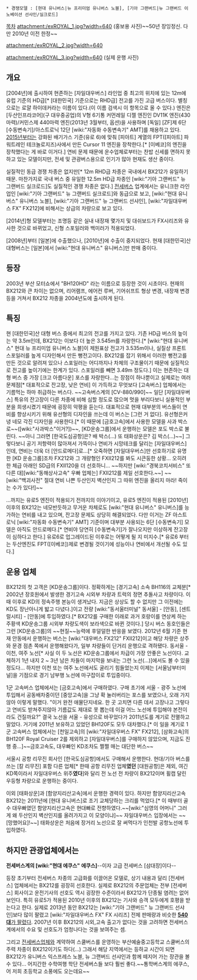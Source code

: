  * 경쟁모델 : [현대 유니버스|뉴 프리미엄 유니버스 노블], [기아 그랜버드|뉴 그랜버드 이노베이션 선샤인/실크로드]
[[목차]]
attachment:/exROYAL_1.jpg?width=640
(홍보용 사진)~~50년 장잉정신. 다만 2010년 이전 한정~~

attachment:/exROYAL_2.jpg?width=640

attachment:/exROYAL_3.jpg?width=640
(실제 운행 사진)
== 개요 ==
[2004년]에 출시하여 현존하는 [자일대우버스] 라인업 중 최고의 위치에 있는 12m에 유럽 기준의 HD급[* [대한민국] 기준으로는 RHD급] 전고를 가진 고급 버스이다. 별칭으로는 로얄 하이데커라는 이름이 있다.(이 이름 검색시 이 항목으로 올 수 있다.) 엔진은 [두산인프라코어](구 대우중공업)의 V형 6기통 커먼레일 디젤 엔진인 DV11K 엔진(430마력)/커민스제 440마력 엔진(2013년 3월부터, 옵션)을 사용하며 [독일] [ZF]제 6단 [수동변속기]/아스트로닉 12단 [wiki:"자동화 수동변속기" AMT]를 채용하고 있다. [[2015년]]부터는 강화된 배기가스 기준(유로 6)에 맞춰 [피아트] 계열의 FPT([피아트] 파워트레인 테크놀로지즈)사에서 만든 Cursor 11 엔진을 장착한다.[* [이베코]의 엔진을 장착했다는 게 바로 이거다.] 연비 문제 때문에 운수업체로부터는 찬밥 신세를 면하지 못하고 있는 모델이지만, 전세 및 관광버스용으로 인기가 많아 현재도 생산 중이다.

실질적인 동급 경쟁 차종은 없지만[* 12m RHD급 차종은 국내에서 BX212가 유일하기 때문. 마찬가지로 국내 버스 중 유일한 12.5m HD급 차종인 [wiki:"기아 그랜버드" 뉴 그랜버드 실크로드]도 실질적인 경쟁 차종은 없다.] [[전세버스]] 업계에서는 유니크한 라인업인 [wiki:"기아 그랜버드" 뉴 그랜버드 실크로드]와 동급으로 보고, [wiki:"현대 유니버스" 유니버스 노블], [wiki:"기아 그랜버드" 뉴 그랜버드 선샤인], [wiki:"자일대우버스 FX" FX212]에 비해서는 상급의 차량으로 보고 있다.

[2014년]형 모델부터는 조명등 같은 실내 내장재 몇가지 및 대쉬보드가 FX시리즈와 유사한 것으로 바뀌었고, 신형 스포일러와 백미러가 적용되었다.

[2008년]부터 [일본]에 수출했으나, [2010년]에 수출이 중지되었다. 현재 [대한민국]산 대형버스는 [일본]에서 [wiki:"현대 유니버스" 유니버스]만 판매 중이다.
== 등장 ==
2003년 부산 모터쇼에서 "BH120HD" 라는 이름으로 등장한 것이 시초이다.
현재의 BX212와 큰 차이는 없으며, 리어램프, 에어컨 루버, 기어쉬프트 형상 변경, 내장재 변경 등을 거쳐서 BX212 차종을 2004년도에 출시하게 된다.

== 특징 == 
현 [대한민국]산 대형 버스 중에서 최고의 전고를 가지고 있다. 기존 HD급 버스의 높이는 약 3.5m인데, BX212는 이보다 더 높은 3.545m를 자랑한다.[* [wiki:"현대 유니버스" 현대 뉴 프리미엄 유니버스 노블]이 제원표상 전고가 3.535m이나, 실질상 프론트 스포일러를 높게 디자인해서 만든 뻥전고이다. BX212를 잡기 위해서 이러한 뻥전고를 만든 것으로 알려져 있으나 스포일러는 어디까지나 차체의 구조물이기 때문에 실질적으로 전고를 높이기에는 한계가 있다. 스포일러를 빼면 3.49m 정도다.] 이는 현존하는 대형 버스 중 가장 [크고 아름다운] 포스를 자랑한다...는 장점이 하나뿐이고 실제로는 여러 문제점[* 대표적으로 잔고장, 낮은 연비] 이 가득하고 무엇보다 [고속버스] 업체에서는 기름먹는 하마 취급하는 버스다. ~~고속버스계의 [CV-880/990]~~ 일단 [자일대우버스] 특유의 잔고장이 다른 차종에 비해 심할 정도로 많으며 멋을 부리다보니 실용적인 부분을 희생시켰기 때문에 굉장히 악평을 듣는다. 대표적으로 현재 대부분의 버스들이 연비를 향상시키기 위해 유선형의 디자인을 쓰는데 이 버스는 [그런 거 없다]. 유선형은커녕 네모 각진 디자인을 사용한다.[* 이 때문에 [금호고속]에서 사용한 모델을 사과 박스로~~([wiki:"사과박스"이거?])~~, [KD운송그룹]에서 운행하는 모델은 포도 박스로 불린다. ~~아니 그러면 [한국도심공항]은? 배 박스(...) 또 태화상운은? 김 박스(...)~~] 그렇다보니 공기 저항력이 많아져서 가뜩이나 연비가 시망테크를 달리는 [자일대우버스]인데, 연비는 더욱 더 [안드로메다]로...[* 오죽하면 [자일대우버스]만 선호하기로 유명한 [KD 운송그룹]조차 FX212와 그 개량형인 FXⅡ212를 봐도 시큰둥한 상황... 오히려 한 체급 아래인 SD급의 FXⅡ120을 더 선호하니... ~~하지만 [wiki:"경북코치서비스" 또다른 대][wiki:"동해상사고속" 우빠 업체는] FXⅡ212를 제일 선호한다.~~] ~~[wiki:"백괴사전" 절대 연비 나쁜 두산인지 벽산인지 그 따위 엔진을 올리지 마라! 죽이는 수가 있다!]~~

...까지는 유로5 엔진이 적용되기 전까지의 이야기이고, 유로5 엔진이 적용된 [2010년] 이후의 BX212는 네모반듯하고 무거운 차체로도 [wiki:"현대 유니버스" 유니버스]를 능가하는 연비를 내고 있으며, 잔고장 문제도 상당히 해결되었다. 다만 이거는 ZF 아스트로닉 [wiki:"자동화 수동변속기" AMT] 기준이며 대부분 사용되는 6단 [수동변속기] 모델은 아직도 안드로메다.[* 연비야 당연히 [수동변속기]가 잘나오지만 이상하게 잔고장이 심하다고 한다.] 유로6로 업그레이드된 이후로는 어떻게 될 지 미지수.[* 유로6 부터는 두산엔진도 FPT([이베코])제로 변경될 것이기에 성능이나 연비에서 개선될 수도 있다.] 

== 운용 업체 ==
BX212의 첫 고객은 [KD운송그룹]이다. 정확하게는 [경기고속] 소속 BH116의 교체분[* 2002년 장호원에서 발생한 경기고속 시외부 차량과 트럭의 정면 추돌사고 차량이다. 이때 이후로 KD의 정속주행 본능이 생겨났다. 지금은 상상도 할 수 없지만 그 이전에는 KD도 장난아니게 밟고 다녔다.]이고 전량 [wiki:"동서울터미널" 동서울] - [안동], [센트럴시티] - [안동]에 투입하였다.[* BX212를 구매한 이래로 과거 호랑이를 연상케 하는 주황색 KD운송그룹 시외부 차량도색이 보라색으로 바뀐 것이다.] 당시 버스 동호인들은 그런 [KD운송그룹]의 ~~현질~~능력에 후덜덜한 반응을 보였다. 2012년 6월 기준 현재 안동에서 운행하는 버스는 [wiki:"대우버스 FX212" FXⅡ212]이고 해당 차량은 상주와 문경 점촌 쪽에서 운행해왔다가, 일부 차량들이 단거리 운행으로 격하됐다. 동서울 - 이천, 여주 노선[* 사실 이 두 노선은 KD운송그룹에서 차급이 가장 안좋은 노선이다. 교체하기 1년 내지 2 ~ 3년 남은 차들이 마지막을 보내는 그런 노선(...)]에서도 볼 수 있을 정도다...
하지만 이천 또는 여주 노선에서도 굴리기 힘들었는지 이제는 [서울남부터미널]을 기점으로 경기 남부행 노선에 마구잡이로 투입중이다.

1군 고속버스 업체에서는 [금호고속]에서 구매하였다. 구매 초기에 서울 - 광주 노선에 투입해서 공동배차중이던 [중앙고속]을 그냥 확 눌러버리는 포스를 보였으나, 오래 가지 않아 이렇게 말했다. "이거 완전 애물단지네요. 한 곳 고치면 다른 데서 고장나고 그렇다고 연비도 받쳐주지않아 기름값도 제대로 못 뽑는데 이걸 어느 노선에 투입해야 본전이라도 건질까요?" 결국 노선을 서울 - 유성으로 바꾸었다가 2011년도를 계기로 전멸하고 말았다. 거기에 2011년 보유하고 있었던 BH120F도 모두 대차했다.[* 이 일을 계기로 1군 고속버스 업체에서는 [천일고속]의 [wiki:"자일대우버스 FX" FX212], [삼화고속]의 BH120F Royal Cruiser 2를 제외하고 [자일대우버스]를 구매하지 않았으며, 지금도 진행 중...]~~금호고속도, 대우빠인 KD조차도 쩔쩔 매는 대단한 버스~~

서울시 공항 리무진 회사인 [한국도심공항]에서도 구매해서 운행한다. 현대/기아 버스를 쓰는 [칼 리무진] 포함 다른 업체[* 한때 공항 리무진 업체'''였던''' [대원공항]은 제외, 여긴 KD쪽이라서 자일대우버스 위주'''였다''']와 달리 전 노선 전 차량이 BX212이며 휠캡 달린 우등형 차량으로 운행하는 중이다.

이외 [태화상운]과 [함양지리산고속]에서 운행한 경력이 있다. 하지만 함양지리산고속 BX212는 2011년에 [현대 유니버스]로 조기 교체당하는 크리를 먹었다.[* 이 때부터 골수 대우빠였던 함양지리산고속은 현대빠로 전향하였다.~~[wiki:"심영의 어머니" 그러게 왜 두산인지 벽산인지를 올려가지고 이 모양이냐]~~ 자일대우버스 입장에서는 ~~[망했어요]!~~] 태화상운은 처음에 장거리 노선으로 잘 써먹다가 인천발 공항노선에 투입하였다.

== 하지만 관광업체에서는 ==
'''전세버스계의 [wiki:"현대 에쿠스" 에쿠스]'''--이자 고급 전세버스 [삼대장]이다--

등장 초기부터 전세버스 차종의 고급화를 이끌어온 모델로, 상기 내용과 달리 [전세버스] 업체에서는 BX212를 굉장히 선호한다. 실제로 BX212의 주문업체는 전부 [전세버스] 회사이고 운전기사의 선호도 역시 굉장한 수준이라서 BX212가 단종될 염려는 없어 보인다. 특히 유로5가 적용된 2010년 이후의 BX212는 기사와 승객 모두에게 호평을 받는다고 한다.
실제로 2013년 동안 BX212는 [wiki:"기아 그랜버드" 뉴 그랜버드 선샤인]보다 많이 팔렸고 [wiki:"자일대우버스 FX" FX 시리즈] 전체 판매량과 비슷한 [http://www.sangyongcha.co.kr/news/articleView.html?idxno=1807 '''540대'''가 팔렸다]. 2007년 이후 BX212의 시외,고속 출고가 없다는 것을 고려하면 전세버스계에서의 수요 및 선호도가 엄청나다는 것을 보여주는 셈.

그리고 [[전세버스]]업체와 계약하여 스쿨버스를 운영하는 부산예술중고등학교 스쿨버스의 주력 차종이 BX212이기도 하다(...) 그래서 해당 지역에서는 등하교 시간이 되면 BX212가 유니버스 익스프레스 노블, 뉴 그랜버드 선샤인과 함께 떼지어 가는 장관을 볼 수 있다... 어지간한 수학여행 학단 전세버스들 보다 훨씬 좋다.~~통학버스계의 에쿠스, 어 저희 초등학교 소풍에도 오는데요~~
